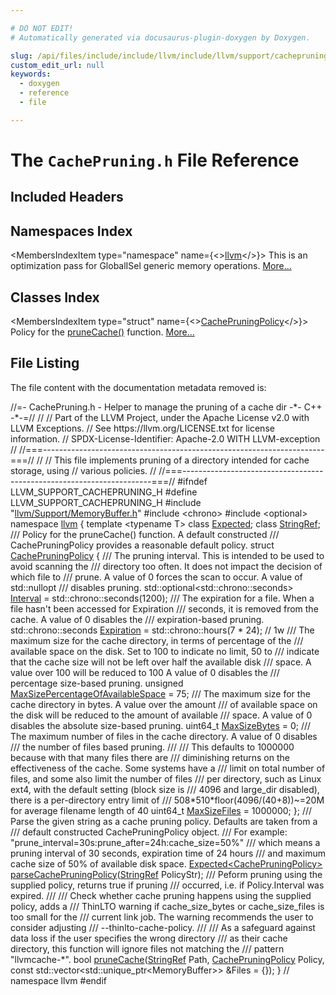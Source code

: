 ```yaml
---

# DO NOT EDIT!
# Automatically generated via docusaurus-plugin-doxygen by Doxygen.

slug: /api/files/include/include/llvm/include/llvm/support/cachepruning-h
custom_edit_url: null
keywords:
  - doxygen
  - reference
  - file

---
```





# The `CachePruning.h` File Reference

<DoxygenPage pluginConfig={pluginConfig}>



## Included Headers

<IncludesList>
<IncludesListItem
  filePath="llvm/Support/MemoryBuffer.h"
  permalink="/docs/api/files/include/include/llvm/include/llvm/support/memorybuffer-h"
  isLocal="true" />
<IncludesListItem
  filePath="chrono"
  permalink=""
  isLocal="false" />
<IncludesListItem
  filePath="optional"
  permalink=""
  isLocal="false" />
</IncludesList>

## Namespaces Index

<MembersIndex>

<MembersIndexItem
  type="namespace"
  name={<><a href="/docs/api/namespaces/llvm">llvm</a></>}>
This is an optimization pass for GlobalISel generic memory operations. <a href="/docs/api/namespaces/llvm/#details">More...</a>
</MembersIndexItem>

</MembersIndex>

## Classes Index

<MembersIndex>

<MembersIndexItem
  type="struct"
  name={<><a href="/docs/api/structs/llvm/cachepruningpolicy">CachePruningPolicy</a></>}>
Policy for the <a href="/docs/api/namespaces/llvm/#aabba6d27907082520ad2eb977c8e406b">pruneCache()</a> function. <a href="/docs/api/structs/llvm/cachepruningpolicy/#details">More...</a>
</MembersIndexItem>

</MembersIndex>


## File Listing

The file content with the documentation metadata removed is:

<ProgramListing>

<Link id="l00001" /><CodeLine lineNumber="1"><Highlight kind="comment">//=- CachePruning.h - Helper to manage the pruning of a cache dir -&#42;- C++ -&#42;-=//</Highlight><Highlight kind="normal"></Highlight></CodeLine>
<Link id="l00002" /><CodeLine lineNumber="2"><Highlight kind="normal"></Highlight><Highlight kind="comment">//</Highlight><Highlight kind="normal"></Highlight></CodeLine>
<Link id="l00003" /><CodeLine lineNumber="3"><Highlight kind="normal"></Highlight><Highlight kind="comment">// Part of the LLVM Project, under the Apache License v2.0 with LLVM Exceptions.</Highlight><Highlight kind="normal"></Highlight></CodeLine>
<Link id="l00004" /><CodeLine lineNumber="4"><Highlight kind="normal"></Highlight><Highlight kind="comment">// See https://llvm.org/LICENSE.txt for license information.</Highlight><Highlight kind="normal"></Highlight></CodeLine>
<Link id="l00005" /><CodeLine lineNumber="5"><Highlight kind="normal"></Highlight><Highlight kind="comment">// SPDX-License-Identifier: Apache-2.0 WITH LLVM-exception</Highlight><Highlight kind="normal"></Highlight></CodeLine>
<Link id="l00006" /><CodeLine lineNumber="6"><Highlight kind="normal"></Highlight><Highlight kind="comment">//</Highlight><Highlight kind="normal"></Highlight></CodeLine>
<Link id="l00007" /><CodeLine lineNumber="7"><Highlight kind="normal"></Highlight><Highlight kind="comment">//===----------------------------------------------------------------------===//</Highlight><Highlight kind="normal"></Highlight></CodeLine>
<Link id="l00008" /><CodeLine lineNumber="8"><Highlight kind="normal"></Highlight><Highlight kind="comment">//</Highlight><Highlight kind="normal"></Highlight></CodeLine>
<Link id="l00009" /><CodeLine lineNumber="9"><Highlight kind="normal"></Highlight><Highlight kind="comment">// This file implements pruning of a directory intended for cache storage, using</Highlight><Highlight kind="normal"></Highlight></CodeLine>
<Link id="l00010" /><CodeLine lineNumber="10"><Highlight kind="normal"></Highlight><Highlight kind="comment">// various policies.</Highlight><Highlight kind="normal"></Highlight></CodeLine>
<Link id="l00011" /><CodeLine lineNumber="11"><Highlight kind="normal"></Highlight><Highlight kind="comment">//</Highlight><Highlight kind="normal"></Highlight></CodeLine>
<Link id="l00012" /><CodeLine lineNumber="12"><Highlight kind="normal"></Highlight><Highlight kind="comment">//===----------------------------------------------------------------------===//</Highlight><Highlight kind="normal"></Highlight></CodeLine>
<Link id="l00013" /><CodeLine lineNumber="13"><Highlight kind="normal"></Highlight></CodeLine>
<Link id="l00014" /><CodeLine lineNumber="14"><Highlight kind="normal"></Highlight><Highlight kind="preprocessor">#ifndef LLVM&#95;SUPPORT&#95;CACHEPRUNING&#95;H</Highlight><Highlight kind="normal"></Highlight></CodeLine>
<Link id="l00015" /><CodeLine lineNumber="15"><Highlight kind="normal"></Highlight><Highlight kind="preprocessor">#define LLVM&#95;SUPPORT&#95;CACHEPRUNING&#95;H</Highlight><Highlight kind="normal"></Highlight></CodeLine>
<Link id="l00016" /><CodeLine lineNumber="16"><Highlight kind="normal"></Highlight></CodeLine>
<Link id="l00017" /><CodeLine lineNumber="17"><Highlight kind="normal"></Highlight><Highlight kind="preprocessor">#include &quot;<a href="/docs/api/files/include/include/llvm/include/llvm/support/memorybuffer-h">llvm/Support/MemoryBuffer.h</a>&quot;</Highlight><Highlight kind="normal"></Highlight></CodeLine>
<Link id="l00018" /><CodeLine lineNumber="18"><Highlight kind="normal"></Highlight><Highlight kind="preprocessor">#include &lt;chrono&gt;</Highlight><Highlight kind="normal"></Highlight></CodeLine>
<Link id="l00019" /><CodeLine lineNumber="19"><Highlight kind="normal"></Highlight><Highlight kind="preprocessor">#include &lt;optional&gt;</Highlight><Highlight kind="normal"></Highlight></CodeLine>
<Link id="l00020" /><CodeLine lineNumber="20"><Highlight kind="normal"></Highlight></CodeLine>
<Link id="l00021" /><CodeLine lineNumber="21"><Highlight kind="normal"></Highlight><Highlight kind="keyword">namespace </Highlight><Highlight kind="normal"><a href="/docs/api/namespaces/llvm">llvm</a> &#123;</Highlight></CodeLine>
<Link id="l00022" /><CodeLine lineNumber="22"><Highlight kind="normal"></Highlight></CodeLine>
<Link id="l00023" /><CodeLine lineNumber="23"><Highlight kind="normal"></Highlight><Highlight kind="keyword">template</Highlight><Highlight kind="normal"> &lt;</Highlight><Highlight kind="keyword">typename</Highlight><Highlight kind="normal"> T&gt; </Highlight><Highlight kind="keyword">class </Highlight><Highlight kind="normal"><a href="/docs/api/classes/llvm/expected">Expected</a>;</Highlight></CodeLine>
<Link id="l00024" /><CodeLine lineNumber="24"><Highlight kind="normal"></Highlight><Highlight kind="keyword">class </Highlight><Highlight kind="normal"><a href="/docs/api/classes/llvm/stringref">StringRef</a>;</Highlight></CodeLine>
<Link id="l00025" /><CodeLine lineNumber="25"><Highlight kind="normal"></Highlight><Highlight kind="comment"></Highlight></CodeLine>
<Link id="l00026" /><CodeLine lineNumber="26"><Highlight kind="comment">/// Policy for the pruneCache() function. A default constructed</Highlight></CodeLine>
<Link id="l00027" /><CodeLine lineNumber="27"><Highlight kind="comment">/// CachePruningPolicy provides a reasonable default policy.</Highlight><Highlight kind="normal"></Highlight></CodeLine>
<Link id="l00028" /><CodeLine lineNumber="28" lineLink="/docs/api/structs/llvm/cachepruningpolicy"><Highlight kind="normal"></Highlight><Highlight kind="keyword">struct </Highlight><Highlight kind="normal"><a href="/docs/api/structs/llvm/cachepruningpolicy">CachePruningPolicy</a> &#123;</Highlight><Highlight kind="comment"></Highlight></CodeLine>
<Link id="l00029" /><CodeLine lineNumber="29"><Highlight kind="comment">  /// The pruning interval. This is intended to be used to avoid scanning the</Highlight></CodeLine>
<Link id="l00030" /><CodeLine lineNumber="30"><Highlight kind="comment">  /// directory too often. It does not impact the decision of which file to</Highlight></CodeLine>
<Link id="l00031" /><CodeLine lineNumber="31"><Highlight kind="comment">  /// prune. A value of 0 forces the scan to occur. A value of std::nullopt</Highlight></CodeLine>
<Link id="l00032" /><CodeLine lineNumber="32"><Highlight kind="comment">  /// disables pruning.</Highlight><Highlight kind="normal"></Highlight></CodeLine>
<Link id="l00033" /><CodeLine lineNumber="33" lineLink="/docs/api/structs/llvm/cachepruningpolicy/#a26f65d4efd088dd6f035a970ef350628"><Highlight kind="normal">  std::optional&lt;std::chrono::seconds&gt; <a href="/docs/api/structs/llvm/cachepruningpolicy/#a26f65d4efd088dd6f035a970ef350628">Interval</a> = std::chrono::seconds(1200);</Highlight></CodeLine>
<Link id="l00034" /><CodeLine lineNumber="34"><Highlight kind="normal"></Highlight><Highlight kind="comment"></Highlight></CodeLine>
<Link id="l00035" /><CodeLine lineNumber="35"><Highlight kind="comment">  /// The expiration for a file. When a file hasn&#39;t been accessed for Expiration</Highlight></CodeLine>
<Link id="l00036" /><CodeLine lineNumber="36"><Highlight kind="comment">  /// seconds, it is removed from the cache. A value of 0 disables the</Highlight></CodeLine>
<Link id="l00037" /><CodeLine lineNumber="37"><Highlight kind="comment">  /// expiration-based pruning.</Highlight><Highlight kind="normal"></Highlight></CodeLine>
<Link id="l00038" /><CodeLine lineNumber="38" lineLink="/docs/api/structs/llvm/cachepruningpolicy/#a4e4e128e83c615ca4ed425980b41e64f"><Highlight kind="normal">  std::chrono::seconds <a href="/docs/api/structs/llvm/cachepruningpolicy/#a4e4e128e83c615ca4ed425980b41e64f">Expiration</a> = std::chrono::hours(7 &#42; 24); </Highlight><Highlight kind="comment">// 1w</Highlight><Highlight kind="normal"></Highlight></CodeLine>
<Link id="l00039" /><CodeLine lineNumber="39"><Highlight kind="normal"></Highlight><Highlight kind="comment"></Highlight></CodeLine>
<Link id="l00040" /><CodeLine lineNumber="40"><Highlight kind="comment">  /// The maximum size for the cache directory, in terms of percentage of the</Highlight></CodeLine>
<Link id="l00041" /><CodeLine lineNumber="41"><Highlight kind="comment">  /// available space on the disk. Set to 100 to indicate no limit, 50 to</Highlight></CodeLine>
<Link id="l00042" /><CodeLine lineNumber="42"><Highlight kind="comment">  /// indicate that the cache size will not be left over half the available disk</Highlight></CodeLine>
<Link id="l00043" /><CodeLine lineNumber="43"><Highlight kind="comment">  /// space. A value over 100 will be reduced to 100 A value of 0 disables the</Highlight></CodeLine>
<Link id="l00044" /><CodeLine lineNumber="44"><Highlight kind="comment">  /// percentage size-based pruning.</Highlight><Highlight kind="normal"></Highlight></CodeLine>
<Link id="l00045" /><CodeLine lineNumber="45" lineLink="/docs/api/structs/llvm/cachepruningpolicy/#ac13a6c169c6b44529d9f6bae76c8b4ed"><Highlight kind="normal">  </Highlight><Highlight kind="keywordtype">unsigned</Highlight><Highlight kind="normal"> <a href="/docs/api/structs/llvm/cachepruningpolicy/#ac13a6c169c6b44529d9f6bae76c8b4ed">MaxSizePercentageOfAvailableSpace</a> = 75;</Highlight></CodeLine>
<Link id="l00046" /><CodeLine lineNumber="46"><Highlight kind="normal"></Highlight><Highlight kind="comment"></Highlight></CodeLine>
<Link id="l00047" /><CodeLine lineNumber="47"><Highlight kind="comment">  /// The maximum size for the cache directory in bytes. A value over the amount</Highlight></CodeLine>
<Link id="l00048" /><CodeLine lineNumber="48"><Highlight kind="comment">  /// of available space on the disk will be reduced to the amount of available</Highlight></CodeLine>
<Link id="l00049" /><CodeLine lineNumber="49"><Highlight kind="comment">  /// space. A value of 0 disables the absolute size-based pruning.</Highlight><Highlight kind="normal"></Highlight></CodeLine>
<Link id="l00050" /><CodeLine lineNumber="50" lineLink="/docs/api/structs/llvm/cachepruningpolicy/#a8c514fa2ef23ee2f092cedf2691886dd"><Highlight kind="normal">  uint64&#95;t <a href="/docs/api/structs/llvm/cachepruningpolicy/#a8c514fa2ef23ee2f092cedf2691886dd">MaxSizeBytes</a> = 0;</Highlight></CodeLine>
<Link id="l00051" /><CodeLine lineNumber="51"><Highlight kind="normal"></Highlight><Highlight kind="comment"></Highlight></CodeLine>
<Link id="l00052" /><CodeLine lineNumber="52"><Highlight kind="comment">  /// The maximum number of files in the cache directory. A value of 0 disables</Highlight></CodeLine>
<Link id="l00053" /><CodeLine lineNumber="53"><Highlight kind="comment">  /// the number of files based pruning.</Highlight></CodeLine>
<Link id="l00054" /><CodeLine lineNumber="54"><Highlight kind="comment">  ///</Highlight></CodeLine>
<Link id="l00055" /><CodeLine lineNumber="55"><Highlight kind="comment">  /// This defaults to 1000000 because with that many files there are</Highlight></CodeLine>
<Link id="l00056" /><CodeLine lineNumber="56"><Highlight kind="comment">  /// diminishing returns on the effectiveness of the cache. Some systems have a</Highlight></CodeLine>
<Link id="l00057" /><CodeLine lineNumber="57"><Highlight kind="comment">  /// limit on total number of files, and some also limit the number of files</Highlight></CodeLine>
<Link id="l00058" /><CodeLine lineNumber="58"><Highlight kind="comment">  /// per directory, such as Linux ext4, with the default setting (block size is</Highlight></CodeLine>
<Link id="l00059" /><CodeLine lineNumber="59"><Highlight kind="comment">  /// 4096 and large&#95;dir disabled), there is a per-directory entry limit of</Highlight></CodeLine>
<Link id="l00060" /><CodeLine lineNumber="60"><Highlight kind="comment">  /// 508&#42;510&#42;floor(4096/(40+8))~=20M for average filename length of 40</Highlight><Highlight kind="normal"></Highlight></CodeLine>
<Link id="l00061" /><CodeLine lineNumber="61" lineLink="/docs/api/structs/llvm/cachepruningpolicy/#a0b73cd4206ae3e5edc07c24afb2057ac"><Highlight kind="normal">  uint64&#95;t <a href="/docs/api/structs/llvm/cachepruningpolicy/#a0b73cd4206ae3e5edc07c24afb2057ac">MaxSizeFiles</a> = 1000000;</Highlight></CodeLine>
<Link id="l00062" /><CodeLine lineNumber="62"><Highlight kind="normal">&#125;;</Highlight></CodeLine>
<Link id="l00063" /><CodeLine lineNumber="63"><Highlight kind="normal"></Highlight><Highlight kind="comment"></Highlight></CodeLine>
<Link id="l00064" /><CodeLine lineNumber="64"><Highlight kind="comment">/// Parse the given string as a cache pruning policy. Defaults are taken from a</Highlight></CodeLine>
<Link id="l00065" /><CodeLine lineNumber="65"><Highlight kind="comment">/// default constructed CachePruningPolicy object.</Highlight></CodeLine>
<Link id="l00066" /><CodeLine lineNumber="66"><Highlight kind="comment">/// For example: &quot;prune&#95;interval=30s:prune&#95;after=24h:cache&#95;size=50%&quot;</Highlight></CodeLine>
<Link id="l00067" /><CodeLine lineNumber="67"><Highlight kind="comment">/// which means a pruning interval of 30 seconds, expiration time of 24 hours</Highlight></CodeLine>
<Link id="l00068" /><CodeLine lineNumber="68"><Highlight kind="comment">/// and maximum cache size of 50% of available disk space.</Highlight><Highlight kind="normal"></Highlight></CodeLine>
<Link id="l00069" /><CodeLine lineNumber="69"><Highlight kind="normal"><a href="/docs/api/classes/llvm/expected">Expected&lt;CachePruningPolicy&gt;</a> <a href="/docs/api/namespaces/llvm/#a4accb2c6a0d7504200a547f2284ff106">parseCachePruningPolicy</a>(<a href="/docs/api/classes/llvm/stringref">StringRef</a> PolicyStr);</Highlight></CodeLine>
<Link id="l00070" /><CodeLine lineNumber="70"><Highlight kind="normal"></Highlight><Highlight kind="comment"></Highlight></CodeLine>
<Link id="l00071" /><CodeLine lineNumber="71"><Highlight kind="comment">/// Peform pruning using the supplied policy, returns true if pruning</Highlight></CodeLine>
<Link id="l00072" /><CodeLine lineNumber="72"><Highlight kind="comment">/// occurred, i.e. if Policy.Interval was expired.</Highlight></CodeLine>
<Link id="l00073" /><CodeLine lineNumber="73"><Highlight kind="comment">///</Highlight></CodeLine>
<Link id="l00074" /><CodeLine lineNumber="74"><Highlight kind="comment">/// Check whether cache pruning happens using the supplied policy, adds a</Highlight></CodeLine>
<Link id="l00075" /><CodeLine lineNumber="75"><Highlight kind="comment">/// ThinLTO warning if cache&#95;size&#95;bytes or cache&#95;size&#95;files is too small for the</Highlight></CodeLine>
<Link id="l00076" /><CodeLine lineNumber="76"><Highlight kind="comment">/// current link job. The warning recommends the user to consider adjusting</Highlight></CodeLine>
<Link id="l00077" /><CodeLine lineNumber="77"><Highlight kind="comment">/// --thinlto-cache-policy.</Highlight></CodeLine>
<Link id="l00078" /><CodeLine lineNumber="78"><Highlight kind="comment">///</Highlight></CodeLine>
<Link id="l00079" /><CodeLine lineNumber="79"><Highlight kind="comment">/// As a safeguard against data loss if the user specifies the wrong directory</Highlight></CodeLine>
<Link id="l00080" /><CodeLine lineNumber="80"><Highlight kind="comment">/// as their cache directory, this function will ignore files not matching the</Highlight></CodeLine>
<Link id="l00081" /><CodeLine lineNumber="81"><Highlight kind="comment">/// pattern &quot;llvmcache-&#42;&quot;.</Highlight><Highlight kind="normal"></Highlight></CodeLine>
<Link id="l00082" /><CodeLine lineNumber="82"><Highlight kind="normal"></Highlight><Highlight kind="keywordtype">bool</Highlight><Highlight kind="normal"> <a href="/docs/api/namespaces/llvm/#aabba6d27907082520ad2eb977c8e406b">pruneCache</a>(<a href="/docs/api/classes/llvm/stringref">StringRef</a> Path, <a href="/docs/api/structs/llvm/cachepruningpolicy">CachePruningPolicy</a> Policy,</Highlight></CodeLine>
<Link id="l00083" /><CodeLine lineNumber="83"><Highlight kind="normal">                </Highlight><Highlight kind="keyword">const</Highlight><Highlight kind="normal"> std::vector&lt;std::unique&#95;ptr&lt;MemoryBuffer&gt;&gt; &amp;Files = &#123;&#125;);</Highlight></CodeLine>
<Link id="l00084" /><CodeLine lineNumber="84"><Highlight kind="normal">&#125; </Highlight><Highlight kind="comment">// namespace llvm</Highlight><Highlight kind="normal"></Highlight></CodeLine>
<Link id="l00085" /><CodeLine lineNumber="85"><Highlight kind="normal"></Highlight></CodeLine>
<Link id="l00086" /><CodeLine lineNumber="86"><Highlight kind="normal"></Highlight><Highlight kind="preprocessor">#endif</Highlight></CodeLine>

</ProgramListing>

</DoxygenPage>
